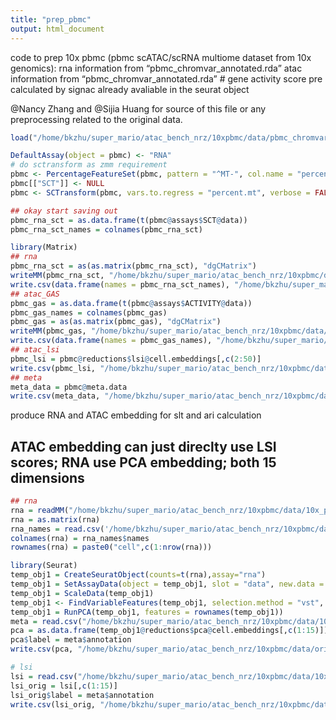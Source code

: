 ```yaml
---
title: "prep_pbmc"
output: html_document
---
```


code to prep 10x pbmc (pbmc scATAC/scRNA multiome dataset from 10x genomics):
rna information from "pbmc_chromvar_annotated.rda"
atac information from "pbmc_chromvar_annotated.rda" # gene activity score pre calculated by signac already avaliable in the seurat object

@Nancy Zhang and @Sijia Huang for source of this file or any preprocessing related to the original data.


```r
load("/home/bkzhu/super_mario/atac_bench_nrz/10xpbmc/data/pbmc_chromvar_annotated.rda")

DefaultAssay(object = pbmc) <- "RNA"
# do sctransform as zmm requirement
pbmc <- PercentageFeatureSet(pbmc, pattern = "^MT-", col.name = "percent.mt")
pbmc[["SCT"]] <- NULL
pbmc <- SCTransform(pbmc, vars.to.regress = "percent.mt", verbose = FALSE) #reachediteration limit
```

```r
## okay start saving out
pbmc_rna_sct = as.data.frame(t(pbmc@assays$SCT@data))
pbmc_rna_sct_names = colnames(pbmc_rna_sct)

library(Matrix)
## rna
pbmc_rna_sct = as(as.matrix(pbmc_rna_sct), "dgCMatrix")
writeMM(pbmc_rna_sct, "/home/bkzhu/super_mario/atac_bench_nrz/10xpbmc/data/10x_pbmc_rna.txt")
write.csv(data.frame(names = pbmc_rna_sct_names), "/home/bkzhu/super_mario/atac_bench_nrz/10xpbmc/data/10x_pbmc_rna_names.csv")
## atac_GAS
pbmc_gas = as.data.frame(t(pbmc@assays$ACTIVITY@data))
pbmc_gas_names = colnames(pbmc_gas)
pbmc_gas = as(as.matrix(pbmc_gas), "dgCMatrix")
writeMM(pbmc_gas, "/home/bkzhu/super_mario/atac_bench_nrz/10xpbmc/data/10x_pbmc_GAS.txt")
write.csv(data.frame(names = pbmc_gas_names), "/home/bkzhu/super_mario/atac_bench_nrz/10xpbmc/data/10x_pbmc_GAS_names.csv")
## atac_lsi
pbmc_lsi = pbmc@reductions$lsi@cell.embeddings[,c(2:50)]
write.csv(pbmc_lsi, "/home/bkzhu/super_mario/atac_bench_nrz/10xpbmc/data/10x_pbmc_LSI49.csv")
## meta
meta_data = pbmc@meta.data
write.csv(meta_data, "/home/bkzhu/super_mario/atac_bench_nrz/10xpbmc/data/10x_pbmc_meta.csv")
```


############## produce RNA and ATAC embedding for slt and ari calculation
## ATAC embedding can just direclty use LSI scores; RNA use PCA embedding; both 15 dimensions

```r
## rna
rna = readMM("/home/bkzhu/super_mario/atac_bench_nrz/10xpbmc/data/10x_pbmc_rna.txt")
rna = as.matrix(rna)
rna_names = read.csv('/home/bkzhu/super_mario/atac_bench_nrz/10xpbmc/data/rna_names.csv')
colnames(rna) = rna_names$names
rownames(rna) = paste0("cell",c(1:nrow(rna)))

library(Seurat)
temp_obj1 = CreateSeuratObject(counts=t(rna),assay="rna")
temp_obj1 = SetAssayData(object = temp_obj1, slot = "data", new.data = t(rna), assay="rna") # input data already sctnorm
temp_obj1 = ScaleData(temp_obj1)
temp_obj1 <- FindVariableFeatures(temp_obj1, selection.method = "vst", nfeatures = 2000)
temp_obj1 = RunPCA(temp_obj1, features = rownames(temp_obj1))
meta = read.csv("/home/bkzhu/super_mario/atac_bench_nrz/10xpbmc/data/10x_pbmc_meta.csv")
pca = as.data.frame(temp_obj1@reductions$pca@cell.embeddings[,c(1:15)])
pca$label = meta$annotation
write.csv(pca, "/home/bkzhu/super_mario/atac_bench_nrz/10xpbmc/data/orig_x.csv", row.names = F)

# lsi
lsi = read.csv("/home/bkzhu/super_mario/atac_bench_nrz/10xpbmc/data/10x_pbmc_LSI49.csv")
lsi_orig = lsi[,c(1:15)]
lsi_orig$label = meta$annotation
write.csv(lsi_orig, "/home/bkzhu/super_mario/atac_bench_nrz/10xpbmc/data/orig_y.csv", row.names = F)
```




